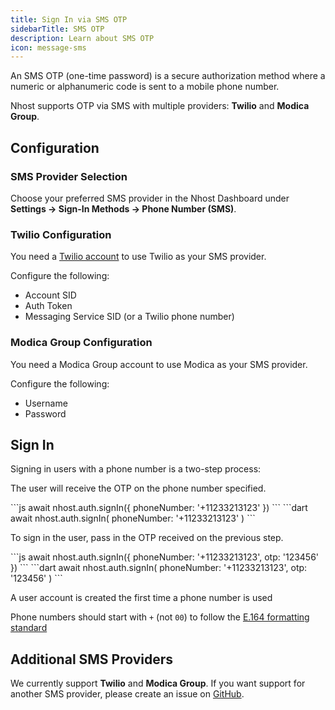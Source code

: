 ```yaml
---
title: Sign In via SMS OTP
sidebarTitle: SMS OTP
description: Learn about SMS OTP
icon: message-sms
---
```


An SMS OTP (one-time password) is a secure authorization method where a numeric or alphanumeric code is sent to a mobile phone number.

Nhost supports OTP via SMS with multiple providers: **Twilio** and **Modica Group**.

## Configuration

### SMS Provider Selection

Choose your preferred SMS provider in the Nhost Dashboard under **Settings -> Sign-In Methods -> Phone Number (SMS)**.

### Twilio Configuration

You need a [Twilio account](https://www.twilio.com/try-twilio) to use Twilio as your SMS provider.

Configure the following:

- Account SID
- Auth Token  
- Messaging Service SID (or a Twilio phone number)

### Modica Group Configuration

You need a Modica Group account to use Modica as your SMS provider.

Configure the following:

- Username
- Password

## Sign In

Signing in users with a phone number is a two-step process:

<Steps>
<Step title="Request OTP">

The user will receive the OTP on the phone number specified.

<Tabs>
<Tab title="JavaScript">
```js
await nhost.auth.signIn({
  phoneNumber: '+11233213123'
})
```
</Tab>
<Tab title="Dart">
```dart
await nhost.auth.signIn(
  phoneNumber: '+11233213123'
)
```
</Tab>
</Tabs>
</Step>

<Step title="Sign In with OTP">

To sign in the user, pass in the OTP received on the previous step.

<Tabs>
<Tab title="JavaScript">
```js
await nhost.auth.signIn({
  phoneNumber: '+11233213123',
  otp: '123456'
})
```
</Tab>
<Tab title="Dart">
```dart
await nhost.auth.signIn(
  phoneNumber: '+11233213123',
  otp: '123456'
)
```
</Tab>
</Tabs>
</Step>
</Steps>

<Info>A user account is created the first time a phone number is used</Info>

<Info>Phone numbers should start with `+` (not `00`) to follow the [E.164 formatting standard](https://en.wikipedia.org/wiki/E.164)</Info>

## Additional SMS Providers

We currently support **Twilio** and **Modica Group**. If you want support for another SMS provider, please create an issue on [GitHub](https://github.com/nhost/nhost).
